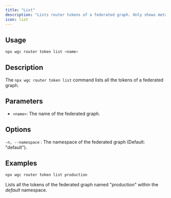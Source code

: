 ---
title: "List"
description: "Lists router tokens of a federated graph. Only shows metadata not the actual token."
icon: list
---

## Usage

```bash
npx wgc router token list <name>
```

## Description

The `npx wgc router token list` command lists all the tokens of a federated graph.

## Parameters

* `<name>`: The name of the federated graph.

## Options

`-n, --namespace` : The namespace of the federated graph (Default: "default").

## Examples

```bash
npx wgc router token list production
```

Lists all the tokens of the federated graph named "production" within the *default* namespace.

